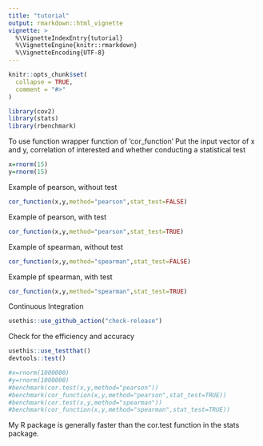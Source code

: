 ```yaml
---
title: "tutorial"
output: rmarkdown::html_vignette
vignette: >
  %\VignetteIndexEntry{tutorial}
  %\VignetteEngine{knitr::rmarkdown}
  %\VignetteEncoding{UTF-8}
---
```


```r
knitr::opts_chunk$set(
  collapse = TRUE,
  comment = "#>"
)
```

```r
library(cov2)
library(stats)
library(rbenchmark)
```

To use function wrapper function of ‘cor_function'
Put the input vector of x and y, correlation of interested and whether conducting a statistical test

```r
x=rnorm(15)
y=rnorm(15)
```

Example of pearson, without test

```r
cor_function(x,y,method="pearson",stat_test=FALSE)
```

Example of pearson, with test

```r
cor_function(x,y,method="pearson",stat_test=TRUE)
```

Example of spearman, without test

```r
cor_function(x,y,method="spearman",stat_test=FALSE)
```

Example pf spearman, with test

```r
cor_function(x,y,method="spearman",stat_test=TRUE)
```

Continuous Integration

```r
usethis::use_github_action("check-release")
```

Check for the efficiency and accuracy

```r
usethis::use_testthat()
devtools::test()
```

```r
#x=rnorm(1000000)
#y=rnorm(1000000)
#benchmark(cor.test(x,y,method="pearson"))
#benchmark(cor_function(x,y,method="pearson",stat_test=TRUE))
#benchmark(cor.test(x,y,method="spearman"))
#benchmark(cor_function(x,y,method="spearman",stat_test=TRUE))
```

My R package is generally faster than the cor.test function in the stats package.